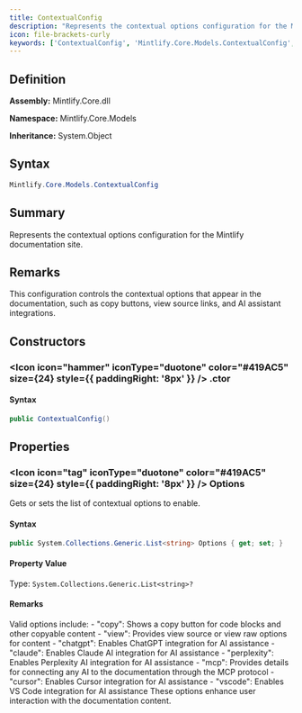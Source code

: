 ```yaml
---
title: ContextualConfig
description: "Represents the contextual options configuration for the Mintlify documentation site."
icon: file-brackets-curly
keywords: ['ContextualConfig', 'Mintlify.Core.Models.ContextualConfig', 'Mintlify.Core.Models', 'class', 'System.Object']
---
```


## Definition

**Assembly:** Mintlify.Core.dll

**Namespace:** Mintlify.Core.Models

**Inheritance:** System.Object

## Syntax

```csharp
Mintlify.Core.Models.ContextualConfig
```

## Summary

Represents the contextual options configuration for the Mintlify documentation site.

## Remarks

This configuration controls the contextual options that appear in the documentation,
            such as copy buttons, view source links, and AI assistant integrations.

## Constructors

### <Icon icon="hammer" iconType="duotone" color="#419AC5" size={24} style={{ paddingRight: '8px' }} />  .ctor

#### Syntax

```csharp
public ContextualConfig()
```

## Properties

### <Icon icon="tag" iconType="duotone" color="#419AC5" size={24} style={{ paddingRight: '8px' }} />  Options

Gets or sets the list of contextual options to enable.

#### Syntax

```csharp
public System.Collections.Generic.List<string> Options { get; set; }
```

#### Property Value

Type: `System.Collections.Generic.List<string>?`

#### Remarks

Valid options include:
            - "copy": Shows a copy button for code blocks and other copyable content
            - "view": Provides view source or view raw options for content
            - "chatgpt": Enables ChatGPT integration for AI assistance
            - "claude": Enables Claude AI integration for AI assistance
            - "perplexity": Enables Perplexity AI integration for AI assistance
            - "mcp": Provides details for connecting any AI to the documentation through the MCP protocol
            - "cursor": Enables Cursor integration for AI assistance
            - "vscode": Enables VS Code integration for AI assistance
            These options enhance user interaction with the documentation content.

